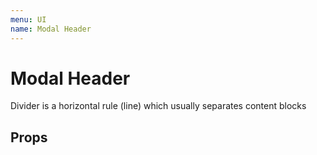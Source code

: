 ---
menu: UI
name: Modal Header
---

# Modal Header

Divider is a horizontal rule (line) which usually separates content blocks

## Props
<Props of={Header} />
